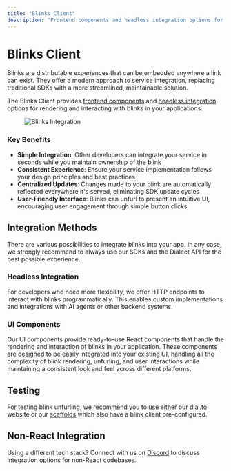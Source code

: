 ```yaml
---
title: "Blinks Client"
description: "Frontend components and headless integration options for rendering and interacting with blinks in your applications."
---
```


# Blinks Client

Blinks are distributable experiences that can be embedded anywhere a link can exist. They offer a modern approach to service integration, replacing traditional SDKs with a more streamlined, maintainable solution.

The Blinks Client provides [frontend components](/blinks/blinks-client/integrate/ui-components/blinks) and [headless integration](/blinks/blinks-client/integrate/headless/index) options for rendering and interacting with blinks in your applications.

<figure>
  <img src="https://res.cloudinary.com/dnxjhra4h/image/upload/f_auto,q_auto/dialect-docs/blinks-integration-overview.png" alt="Blinks Integration" />
</figure>

### Key Benefits

- **Simple Integration**: Other developers can integrate your service in seconds while you maintain ownership of the blink
- **Consistent Experience**: Ensure your service implementation follows your design principles and best practices
- **Centralized Updates**: Changes made to your blink are automatically reflected everywhere it's served, eliminating SDK update cycles
- **User-Friendly Interface**: Blinks can unfurl to present an intuitive UI, encouraging user engagement through simple button clicks

## Integration Methods

There are various possibilities to integrate blinks into your app. In any case, we strongly recommend to always use our SDKs and the Dialect API for the best possible experience.

### Headless Integration

For developers who need more flexibility, we offer HTTP endpoints to interact with blinks programmatically. This enables custom implementations and integrations with AI agents or other backend systems.

### UI Components

Our UI components provide ready-to-use React components that handle the rendering and interaction of blinks in your application. These components are designed to be easily integrated into your existing UI, handling all the complexity of blink rendering, unfurling, and user interactions while maintaining a consistent look and feel across different platforms.

## Testing

For testing blink unfurling, we recommend you to use either our [dial.to](https://dial.to) website or our [scaffolds](/blinks/blinks-scaffolds/index) which also have a blink client pre-configured.

## Non-React Integration

Using a different tech stack? Connect with us on [Discord](https://discord.gg/saydialect) to discuss integration options for non-React codebases.